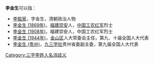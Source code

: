 '''李金生'''可以指：
* [[李振家|李振家]]，字金生，清朝政治人物
* [[李金生_(1869年)|李金生 (1869年)]]，[[福建|福建]][[崇安|崇安]]人，[[中国工农红军|中国工农红军]]烈士
* [[李金生_(1908年)|李金生 (1908年)]]，福建崇安人，中国工农红军烈士
* [[李金生_(1944年)|李金生 (1944年)]]，[[金山区_(上海市)|金山区]]人大常委会主任，第九、十届全国人大代表
* [[李金生_(贵州)|李金生 (贵州)]]，[[九三学社|九三学社]]贵州省委副主委，第九届全国人大代表

{{disambig}}

[[Category:三字李姓人名消歧义|Category:三字李姓人名消歧义]]